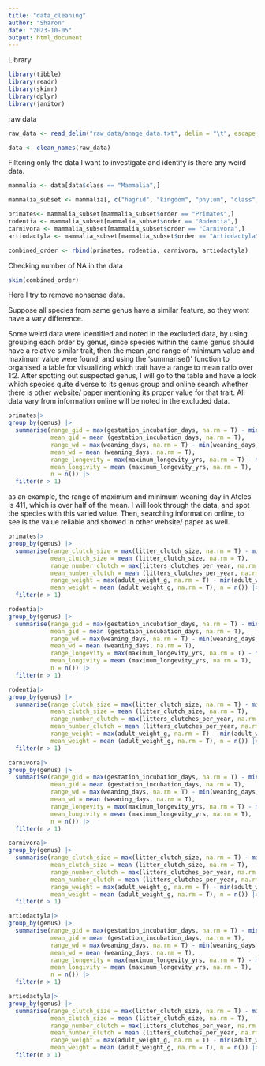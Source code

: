 ```yaml
---
title: "data_cleaning"
author: "Sharon"
date: "2023-10-05"
output: html_document
---
```


Library
```r
library(tibble)
library(readr)
library(skimr)
library(dplyr)
library(janitor)
```

raw data
```r
raw_data <- read_delim("raw_data/anage_data.txt", delim = "\t", escape_double = FALSE, trim_ws = TRUE)

data <- clean_names(raw_data)
```


Filtering only the data I want to investigate and identify is there any weird data.
```r
mammalia <- data[data$class == "Mammalia",]

mammalia_subset <- mammalia[, c("hagrid", "kingdom", "phylum", "class", "order", "family", "genus", "species", "common_name", "female_maturity_days", "gestation_incubation_days", "weaning_days", "litter_clutch_size", "litters_clutches_per_year", "adult_weight_g", "maximum_longevity_yrs" )]

primates<- mammalia_subset[mammalia_subset$order == "Primates",]
rodentia <- mammalia_subset[mammalia_subset$order == "Rodentia",]
carnivora <- mammalia_subset[mammalia_subset$order == "Carnivora",]
artiodactyla <- mammalia_subset[mammalia_subset$order == "Artiodactyla",]

combined_order <- rbind(primates, rodentia, carnivora, artiodactyla)
```

Checking number of NA in the data
```r
skim(combined_order)
```


Here I try to remove nonsense data.

Suppose all species from same genus have a similar feature, so they wont have a vary difference. 

Some weird data were identified and noted in the excluded data, by using grouping each order by genus, since species within the same genus should have a relative similar trait, then the mean ,and range of minimum value and maximum value were found, and using the 'summarise()' function to organised a table for visualizing which trait have a range to mean ratio over 1:2. After spotting out suspected genus, I will go to the table and have a look which species quite diverse to its genus group and online search whether there is other website/ paper mentioning its proper value for that trait. All data vary from information online will be noted in the excluded data.


```r
primates|>
group_by(genus) |>
  summarise(range_gid = max(gestation_incubation_days, na.rm = T) - min(gestation_incubation_days, na.rm = T), 
            mean_gid = mean (gestation_incubation_days, na.rm = T),
            range_wd = max(weaning_days, na.rm = T) - min(weaning_days, na.rm = T), 
            mean_wd = mean (weaning_days, na.rm = T),
            range_longevity = max(maximum_longevity_yrs, na.rm = T) - min(maximum_longevity_yrs, na.rm = T), 
            mean_longivity = mean (maximum_longevity_yrs, na.rm = T), 
            n = n()) |>
  filter(n > 1)
```

as an example, the range of maximum and minimum weaning day in Ateles is 411, which is over half of the mean. I will look through the data, and spot the species with this varied value. Then, searching information online, to see is the value reliable and showed in other website/ paper as well.

```r
primates|>
group_by(genus) |>
  summarise(range_clutch_size = max(litter_clutch_size, na.rm = T) - min(litter_clutch_size, na.rm = T), 
            mean_clutch_size = mean (litter_clutch_size, na.rm = T),
            range_number_clutch = max(litters_clutches_per_year, na.rm = T) - min(litters_clutches_per_year, na.rm = T), 
            mean_number_clutch = mean (litters_clutches_per_year, na.rm = T),
            range_weight = max(adult_weight_g, na.rm = T) - min(adult_weight_g, na.rm = T), 
            mean_weight = mean (adult_weight_g, na.rm = T), n = n()) |>
  filter(n > 1)
```

```r
rodentia|>
group_by(genus) |>
  summarise(range_gid = max(gestation_incubation_days, na.rm = T) - min(gestation_incubation_days, na.rm = T), 
            mean_gid = mean (gestation_incubation_days, na.rm = T),
            range_wd = max(weaning_days, na.rm = T) - min(weaning_days, na.rm = T), 
            mean_wd = mean (weaning_days, na.rm = T),
            range_longevity = max(maximum_longevity_yrs, na.rm = T) - min(maximum_longevity_yrs, na.rm = T), 
            mean_longivity = mean (maximum_longevity_yrs, na.rm = T), 
            n = n()) |>
  filter(n > 1)
```

```r
rodentia|>
group_by(genus) |>
  summarise(range_clutch_size = max(litter_clutch_size, na.rm = T) - min(litter_clutch_size, na.rm = T), 
            mean_clutch_size = mean (litter_clutch_size, na.rm = T),
            range_number_clutch = max(litters_clutches_per_year, na.rm = T) - min(litters_clutches_per_year, na.rm = T), 
            mean_number_clutch = mean (litters_clutches_per_year, na.rm = T),
            range_weight = max(adult_weight_g, na.rm = T) - min(adult_weight_g, na.rm = T), 
            mean_weight = mean (adult_weight_g, na.rm = T), n = n()) |>
  filter(n > 1)
```

```r
carnivora|>
group_by(genus) |>
  summarise(range_gid = max(gestation_incubation_days, na.rm = T) - min(gestation_incubation_days, na.rm = T), 
            mean_gid = mean (gestation_incubation_days, na.rm = T),
            range_wd = max(weaning_days, na.rm = T) - min(weaning_days, na.rm = T), 
            mean_wd = mean (weaning_days, na.rm = T),
            range_longevity = max(maximum_longevity_yrs, na.rm = T) - min(maximum_longevity_yrs, na.rm = T), 
            mean_longivity = mean (maximum_longevity_yrs, na.rm = T), 
            n = n()) |>
  filter(n > 1)
```

```r
carnivora|>
group_by(genus) |>
  summarise(range_clutch_size = max(litter_clutch_size, na.rm = T) - min(litter_clutch_size, na.rm = T), 
            mean_clutch_size = mean (litter_clutch_size, na.rm = T),
            range_number_clutch = max(litters_clutches_per_year, na.rm = T) - min(litters_clutches_per_year, na.rm = T), 
            mean_number_clutch = mean (litters_clutches_per_year, na.rm = T),
            range_weight = max(adult_weight_g, na.rm = T) - min(adult_weight_g, na.rm = T), 
            mean_weight = mean (adult_weight_g, na.rm = T), n = n()) |>
  filter(n > 1)
```

```r
artiodactyla|>
group_by(genus) |>
  summarise(range_gid = max(gestation_incubation_days, na.rm = T) - min(gestation_incubation_days, na.rm = T), 
            mean_gid = mean (gestation_incubation_days, na.rm = T),
            range_wd = max(weaning_days, na.rm = T) - min(weaning_days, na.rm = T), 
            mean_wd = mean (weaning_days, na.rm = T),
            range_longevity = max(maximum_longevity_yrs, na.rm = T) - min(maximum_longevity_yrs, na.rm = T), 
            mean_longivity = mean (maximum_longevity_yrs, na.rm = T), 
            n = n()) |>
  filter(n > 1)
```

```r
artiodactyla|>
group_by(genus) |>
  summarise(range_clutch_size = max(litter_clutch_size, na.rm = T) - min(litter_clutch_size, na.rm = T), 
            mean_clutch_size = mean (litter_clutch_size, na.rm = T),
            range_number_clutch = max(litters_clutches_per_year, na.rm = T) - min(litters_clutches_per_year, na.rm = T), 
            mean_number_clutch = mean (litters_clutches_per_year, na.rm = T),
            range_weight = max(adult_weight_g, na.rm = T) - min(adult_weight_g, na.rm = T), 
            mean_weight = mean (adult_weight_g, na.rm = T), n = n()) |>
  filter(n > 1)
```






